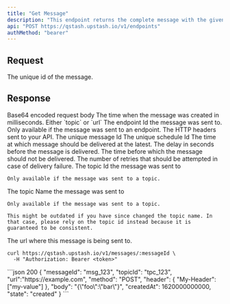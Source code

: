 ```yaml
---
title: "Get Message"
description: "This endpoint returns the complete message with the given ID."
api: "POST https://qstash.upstash.io/v1/endpoints"
authMethod: "bearer"
---
```


## Request

<ParamField path="messageId" type="string" required>
    The unique id of the message.
</ParamField>

## Response

<ResponseField name="body" type="string">
    Base64 encoded request body
</ResponseField>

<ResponseField name="createdAt" type="int">
    The time when the message was created in milliseconds.
</ResponseField>

<ResponseField name="destinationType" type="string" required>
    Either `topic` or `url`
</ResponseField>

<ResponseField name="endpointId" type="string">
    The endpoint Id the message was sent to. Only available if the message was
    sent to an endpoint.
</ResponseField>

<ResponseField name="header" type="Record<string, string[]>">
    The HTTP headers sent to your API.
</ResponseField>

<ResponseField name="messageId" type="string">
    The unique message Id
</ResponseField>

<ResponseField name="scheduleId" type="string">
    The unique schedule Id
</ResponseField>

<ResponseField name="settings" type="Settings">
    <Expandable title="Settings">
        <ResponseField name="deadline" type="int">
            The time at which message should be delivered at the latest.
        </ResponseField>
        <ResponseField name="delay" type="int">
            The delay in seconds before the message is delivered.
        </ResponseField>
        <ResponseField name="notBefore" type="int">
            The time before which the message should not be delivered.
        </ResponseField>
        <ResponseField name="retries" type="int">
            The number of retries that should be attempted in case of delivery
            failure.
        </ResponseField>
    </Expandable>
</ResponseField>

<ResponseField name="topicId" type="string" >
    The topic Id the message was sent to

    Only available if the message was sent to a topic.

</ResponseField>
<ResponseField name="topicName" type="string" >
    The topic Name the message was sent to

    Only available if the message was sent to a topic.

    This might be outdated if you have since changed the topic name. In that case, please rely on the topic id instead because it is guaranteed to be consistent.

</ResponseField>

<ResponseField name="url" type="string">
    The url where this message is being sent to.
</ResponseField>

<RequestExample>

```shell curl
curl https://qstash.upstash.io/v1/messages/:messageId \
  -H "Authorization: Bearer <token>"
```

</RequestExample>

<ResponseExample>
```json 200
{
  "messageId": "msg_123",
  "topicId": "tpc_123",
  "url":"https://example.com",
  "method": "POST",
  "header": {
    "My-Header": ["my-value"]
  },
  "body": "{\"foo\":\"bar\"}",
  "createdAt": 1620000000000,
  "state": "created"
}
```
</ResponseExample>
